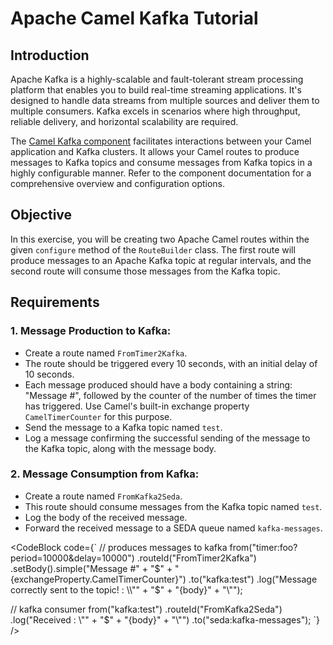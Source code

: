 
# Apache Camel Kafka Tutorial

## Introduction
Apache Kafka is a highly-scalable and fault-tolerant stream processing platform that enables you to build real-time streaming applications. It's designed to handle data streams from multiple sources and deliver them to multiple consumers. Kafka excels in scenarios where high throughput, reliable delivery, and horizontal scalability are required.

The [Camel Kafka component](https://camel.apache.org/components/latest/kafka-component.html) facilitates interactions between your Camel application and Kafka clusters. It allows your Camel routes to produce messages to Kafka topics and consume messages from Kafka topics in a highly configurable manner. Refer to the component documentation for a comprehensive overview and configuration options.


## Objective
In this exercise, you will be creating two Apache Camel routes within the given `configure` method of the `RouteBuilder` class. The first route will produce messages to an Apache Kafka topic at regular intervals, and the second route will consume those messages from the Kafka topic.

## Requirements

### 1. **Message Production to Kafka:**
   - Create a route named `FromTimer2Kafka`.
   - The route should be triggered every 10 seconds, with an initial delay of 10 seconds.
   - Each message produced should have a body containing a string: "Message #", followed by the counter of the number of times the timer has triggered. Use Camel's built-in exchange property `CamelTimerCounter` for this purpose.
   - Send the message to a Kafka topic named `test`.
   - Log a message confirming the successful sending of the message to the Kafka topic, along with the message body.

### 2. **Message Consumption from Kafka:**
   - Create a route named `FromKafka2Seda`.
   - This route should consume messages from the Kafka topic named `test`.
   - Log the body of the received message.
   - Forward the received message to a SEDA queue named `kafka-messages`.



<CodeBlock code={`
  // produces messages to kafka
  from("timer:foo?period=10000&delay=10000")
          .routeId("FromTimer2Kafka")
          .setBody().simple("Message #" + "$" + "{exchangeProperty.CamelTimerCounter}")
          .to("kafka:test")
          .log("Message correctly sent to the topic! : \\"" + "$" + "{body}" + "\\"");

  // kafka consumer
  from("kafka:test")
          .routeId("FromKafka2Seda")
          .log("Received : \\"" + "$" + "{body}" + "\\"")
          .to("seda:kafka-messages");
`} />